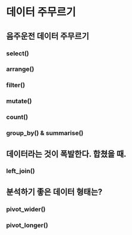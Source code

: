 # 데이터 주무르기

## 음주운전 데이터 주무르기
### select()
### arrange()
### filter()
### mutate()
### count()
### group_by() & summarise()

## 데이터라는 것이 폭발한다. 합쳤을 때.
### left_join()

## 분석하기 좋은 데이터 형태는?
### pivot_wider()
### pivot_longer()
